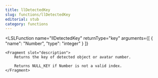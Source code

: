 ```yaml
---
title: llDetectedKey
slug: functions/llDetectedKey
editorial: stub
category: functions
---
```


<LSLFunction
	name="llDetectedKey"
	returnType="key"
	arguments={[
	{
		"name": "Number",
		"type": "integer"
	}
]}
>
	<Fragment slot="description">
		Returns the key of detected object or avatar number.
		
		Returns NULL_KEY if Number is not a valid index.
	</Fragment>
</LSLFunction>

